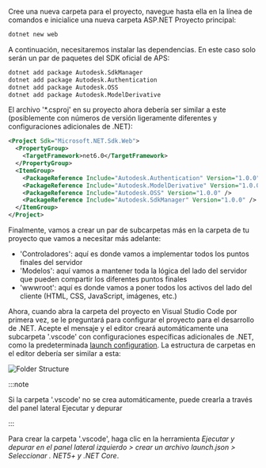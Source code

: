 Cree una nueva carpeta para el proyecto, navegue hasta ella en la línea de comandos e inicialice una nueva carpeta
ASP.NET Proyecto principal:

```bash
dotnet new web
```

A continuación, necesitaremos instalar las dependencias. En este caso solo serán un par de
paquetes del SDK oficial de APS:

```bash
dotnet add package Autodesk.SdkManager
dotnet add package Autodesk.Authentication
dotnet add package Autodesk.OSS
dotnet add package Autodesk.ModelDerivative
```

El archivo '*.csproj' en su proyecto ahora debería ser similar a este (posiblemente con
números de versión ligeramente diferentes y configuraciones adicionales de .NET):

```xml
<Project Sdk="Microsoft.NET.Sdk.Web">
  <PropertyGroup>
    <TargetFramework>net6.0</TargetFramework>
  </PropertyGroup>
  <ItemGroup>
    <PackageReference Include="Autodesk.Authentication" Version="1.0.0" />
    <PackageReference Include="Autodesk.ModelDerivative" Version="1.0.0" />
    <PackageReference Include="Autodesk.OSS" Version="1.0.0" />
    <PackageReference Include="Autodesk.SdkManager" Version="1.0.0" />
  </ItemGroup>
</Project>
```

Finalmente, vamos a crear un par de subcarpetas más en la carpeta de tu proyecto que vamos a necesitar más adelante:

- 'Controladores': aquí es donde vamos a implementar todos los puntos finales del servidor
- 'Modelos': aquí vamos a mantener toda la lógica del lado del servidor que pueden compartir los diferentes puntos finales
- 'wwwroot': aquí es donde vamos a poner todos los activos del lado del cliente (HTML, CSS, JavaScript, imágenes, etc.)

Ahora, cuando abra la carpeta del proyecto en Visual Studio Code por primera vez, se le preguntará
para configurar el proyecto para el desarrollo de .NET. Acepte el mensaje y el editor creará automáticamente
una subcarpeta '.vscode' con configuraciones específicas adicionales de .NET, como la predeterminada [launch configuration](https://code.visualstudio.com/docs/editor/debugging#_launch-configurations).
La estructura de carpetas en el editor debería ser similar a esta:

![Folder Structure](folder-structure.webp)



:::note

Si la carpeta '.vscode' no se crea automáticamente, puede crearla a través del panel lateral Ejecutar y depurar


:::



Para crear la carpeta '.vscode', haga clic en la herramienta *Ejecutar y depurar en el panel lateral izquierdo > crear un archivo launch.json > Seleccionar . NET5+ y .NET Core*.